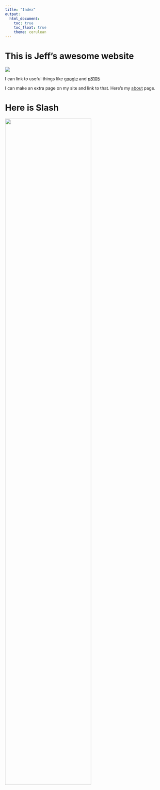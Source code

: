```yaml
---
title: "Index"
output: 
  html_document:
    toc: true
    toc_float: true
    theme: cerulean
---
```


# This is Jeff's awesome website

![](https://media.giphy.com/media/drXGoW1iudhKw/giphy.gif)

I can link to useful things like
[google](https://www.google.com) and
[p8105](https://www.p8105.com)

I can make an extra page on my site and link to that. Here's
my [about](about.html) page.

# Here is Slash

<img src="images/image.jpeg" style="width:75%">

